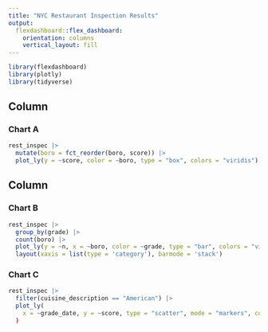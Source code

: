 ```yaml
---
title: "NYC Restaurant Inspection Results"
output: 
  flexdashboard::flex_dashboard:
    orientation: columns
    vertical_layout: fill
---
```


```r
library(flexdashboard)
library(plotly)
library(tidyverse)
```

Column {data-width=650}
-----------------------------------------------------------------------

### Chart A

```r
rest_inspec |> 
  mutate(boro = fct_reorder(boro, score)) |> 
  plot_ly(y = ~score, color = ~boro, type = "box", colors = "viridis")
```

Column {data-width=350}
-----------------------------------------------------------------------

### Chart B

```r
rest_inspec |> 
  group_by(grade) |> 
  count(boro) |> 
  plot_ly(y = ~n, x = ~boro, color = ~grade, type = "bar", colors = "viridis") |> 
  layout(xaxis = list(type = 'category'), barmode = 'stack')
```

### Chart C

```r
rest_inspec |> 
  filter(cuisine_description == "American") |> 
  plot_ly(
    x = ~grade_date, y = ~score, type = "scatter", mode = "markers", color = ~boro, alpha = 0.5)
  )
```

